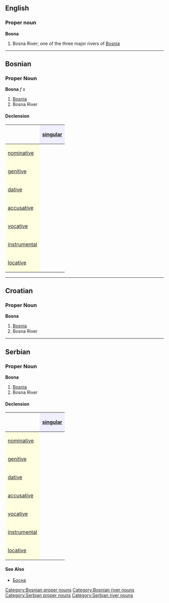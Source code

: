 ==English==
===Proper noun===
'''Bosna'''
#Bosna River; one of the three major rivers of [[Bosnia]]
----
==Bosnian==
===Proper Noun===
'''Bosna''' ''f s''
#[[Bosnia]]
#Bosna River
====Declension====
{| border="1" cellpadding="4" cellspacing="0"
!
! style="background-color: #EFEFFF" align="center"|[[singular]]
|-
! style="background-color: #FFFFE0" align="left"|[[nominative case|nominative]]
| align="center"|{{Unicode|Bosna}}
|-
! style="background-color: #FFFFE0" align="left"|[[genitive case|genitive]]
| align="center"|{{Unicode|Bosne}}
|-
! style="background-color: #FFFFE0" align="left"|[[dative case|dative]]
| align="center"|{{Unicode|Bosni}}
|-
! style="background-color: #FFFFE0" align="left"|[[accusative case|accusative]]
| align="center"|{{Unicode|Bosnu}}
|-
! style="background-color: #FFFFE0" align="left"|[[vocative case|vocative]]
| align="center"|{{Unicode|Bosno}}
|-
! style="background-color: #FFFFE0" align="left"|[[instrumental case|instrumental]]
| align="center"|{{Unicode|Bosnom}}
|-
! style="background-color: #FFFFE0" align="left"|[[locative case|locative]]
| align="center"|{{Unicode|Bosni}}
|}
[[Category:Bosnian proper nouns]]
[[Category:Bosnian river nouns]]
----
==Croatian==
===Proper Noun===
'''Bosna'''
#[[Bosnia]]
#Bosna River
----
==Serbian==
===Proper Noun===
'''Bosna'''
#[[Bosnia]]
#Bosna River
====Declension====
{| border="1" cellpadding="4" cellspacing="0"
!
! style="background-color: #EFEFFF" align="center"|[[singular]]
|-
! style="background-color: #FFFFE0" align="left"|[[nominative case|nominative]]
| align="center"|{{Unicode|Bosna}}
|-
! style="background-color: #FFFFE0" align="left"|[[genitive case|genitive]]
| align="center"|{{Unicode|Bosne}}
|-
! style="background-color: #FFFFE0" align="left"|[[dative case|dative]]
| align="center"|{{Unicode|Bosni}}
|-
! style="background-color: #FFFFE0" align="left"|[[accusative case|accusative]]
| align="center"|{{Unicode|Bosnu}}
|-
! style="background-color: #FFFFE0" align="left"|[[vocative case|vocative]]
| align="center"|{{Unicode|Bosno}}
|-
! style="background-color: #FFFFE0" align="left"|[[instrumental case|instrumental]]
| align="center"|{{Unicode|Bosnom}}
|-
! style="background-color: #FFFFE0" align="left"|[[locative case|locative]]
| align="center"|{{Unicode|Bosni}}
|}
====See Also====
*[[Босна]]
[[Category:Serbian proper nouns]]
[[Category:Serbian river nouns]]